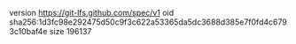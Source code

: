 version https://git-lfs.github.com/spec/v1
oid sha256:1d3fc98e292475d50c9f3c622a53365da5dc3688d385e7f0fd4c6793c10baf4e
size 196137
